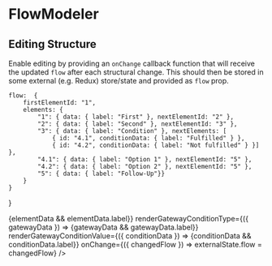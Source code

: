 

<Meta title='FlowModeler Editing' component={FlowModeler} />

# FlowModeler
## Editing Structure

Enable editing by providing an `onChange` callback function that will receive the updated `flow` after each structural change.
This should then be stored in some external (e.g. Redux) store/state and provided as `flow` prop.

    flow:  {
        firstElementId: "1",
        elements: {
            "1": { data: { label: "First" }, nextElementId: "2" },
            "2": { data: { label: "Second" }, nextElementId: "3" },
            "3": { data: { label: "Condition" }, nextElements: [
                { id: "4.1", conditionData: { label: "Fulfilled" } },
                { id: "4.2", conditionData: { label: "Not fulfilled" } }] },
            "4.1": { data: { label: "Option 1" }, nextElementId: "5" },
            "4.2": { data: { label: "Option 2" }, nextElementId: "5" },
            "5": { data: { label: "Follow-Up"}}
        }
    }
}

<Preview>
    <Story name="structure">
        <FlowModeler
            flow={externalState.flow}
            renderContent={({ elementData }) => <span>{elementData && elementData.label}</span>}
            renderGatewayConditionType={({ gatewayData }) => <label>{gatewayData && gatewayData.label}</label>}
            renderGatewayConditionValue={({ conditionData }) => <label>{conditionData && conditionData.label}</label>}
            onChange={({ changedFlow }) => externalState.flow = changedFlow}
        />
    </Story>
</Preview>

